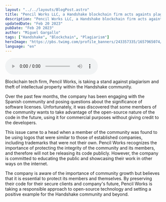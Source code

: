 ```yaml
---
layout: "../../layouts/BlogPost.astro"
title: "Pencil Works LLC, a Handshake blockchain firm acts againts plagiarism"
description: "Pencil Works LLC, a Handshake blockchain firm acts againts plagiarism and theft of intellectual property within the Handshake community."
updatedDate: "Feb 20 2023"
pubDate: "Feb 20 2023"
author: "Miguel Gargallo"
tags: ["Handshake", "Blockchain", "Plagiarism"]
heroImage: "https://pbs.twimg.com/profile_banners/243357335/1657965074/1500x500"
language: "en"
---
```


<audio controls>
  <source src="https://github.com/superdatas/blog-audios/blob/main/pencil-press-01.wav?raw=true" type="audio/wav" />
</audio> 

Blockchain tech firm, Pencil Works, is taking a stand against plagiarism and theft of intellectual property within the Handshake community.

Over the past few months, the company has been engaging with the Spanish community and posing questions about the significance of software licenses. Unfortunately, it was discovered that some members of the community wants to take advantage of the open-source nature of the code in the future, using it for commercial purposes without giving credit to the developers.

This issue came to a head when a member of the community was found to be using logos that were similar to those of established companies, including trademarks that were not their own. Pencil Works recognizes the importance of protecting the integrity of the community and its members, and therefore will not be releasing its code publicly. However, the company is committed to educating the public and showcasing their work in other ways on the internet.

The company is aware of the importance of community growth but believes that it is essential to protect its members and themselves. By preserving their code for their secure clients and company's future, Pencil Works is taking a responsible approach to open-source technology and setting a positive example for the Handshake community and beyond.